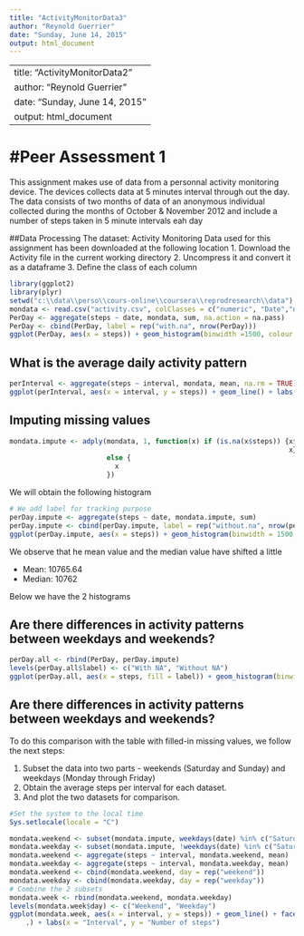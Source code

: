 ```yaml
---
title: "ActivityMonitorData3"
author: "Reynold Guerrier"
date: "Sunday, June 14, 2015"
output: html_document
---
```

---
title: "ActivityMonitorData2"
author: "Reynold Guerrier"
date: "Sunday, June 14, 2015"
output: html_document
---
#Peer Assessment 1
=====================================================================================================================
This assignment makes use of data from a personnal activity monitoring device. The devices collects data at 5 minutes interval through out the day. The data consists of two months of data of an anonymous individual collected during the months of October & November 2012 and include a number of steps taken in 5 minute intervals eah day

##Data Processing
The dataset: Activity Monitoring Data used for this assignment has been downloaded at the following location
1. Download the Activity file in the current working directory
2. Uncompress it and convert it as a dataframe 
3. Define the class of each column 
```r
library(ggplot2)
library(plyr)
setwd("c:\\data\\perso\\cours-online\\coursera\\reprodresearch\\data")
mondata <- read.csv("activity.csv", colClasses = c("numeric", "Date","numeric"))
PerDay <- aggregate(steps ~ date, mondata, sum, na.action = na.pass)
PerDay <- cbind(PerDay, label = rep("with.na", nrow(PerDay)))
ggplot(PerDay, aes(x = steps)) + geom_histogram(binwidth =1500, colour = "black", fill = "green") + labs(title = "Number of mean steps taken daily", x = "Number of steps", y = "Frequency")
```

## What is the average daily activity pattern

```r
perInterval <- aggregate(steps ~ interval, mondata, mean, na.rm = TRUE)
ggplot(perInterval, aes(x = interval, y = steps)) + geom_line() + labs(title = "Average of steps taken daily", x = "Interval", y = "Number of Steps")
```

## Imputing missing values



```r
mondata.impute <- adply(mondata, 1, function(x) if (is.na(x$steps)) {x$steps = round(perInterval[perInterval$interval == x$interval,2]) 
                                                                     x}
                        else {
                          x
                        })

```

We will obtain the following histogram

```r
# We add label for tracking purpose
perDay.impute <- aggregate(steps ~ date, mondata.impute, sum)
perDay.impute <- cbind(perDay.impute, label = rep("without.na", nrow(perDay.impute)))
ggplot(perDay.impute, aes(x = steps)) + geom_histogram(binwidth = 1500, colour = "black", fill = "green") + labs(title = "Steps taken per Day", x = "Number of Steps", y = "Frequency") + theme(legend.position = "bottom")


```

We observe that he mean value and the median value have shifted a little

* Mean: 10765.64
* Median: 10762

Below we have the 2 histograms

## Are there differences in activity patterns between weekdays and weekends?

```r
perDay.all <- rbind(PerDay, perDay.impute)
levels(perDay.all$label) <- c("With NA", "Without NA")
ggplot(perDay.all, aes(x = steps, fill = label)) + geom_histogram(binwith = 1500, colour = "black", alpha = 0.2) + labs(title = "Steps taken per Day", x = "Number of Steps", y = "Frequency") + theme(legend.position = "bottom")

```

## Are there differences in activity patterns between weekdays and weekends?

To do this comparison with the table with filled-in missing values, we follow the next steps:

 1. Subset the data into two parts - weekends (Saturday and Sunday) and weekdays (Monday through Friday)
2. Obtain the average steps per interval for each dataset.
3. And plot the two datasets for comparison.

```r
#Set the system to the local time
Sys.setlocale(locale = "C")

```

```r
mondata.weekend <- subset(mondata.impute, weekdays(date) %in% c("Saturday", "Sunday"))
mondata.weekday <- subset(mondata.impute, !weekdays(date) %in% c("Saturday", "Sunday"))
mondata.weekend <- aggregate(steps ~ interval, mondata.weekend, mean)
mondata.weekday <- aggregate(steps ~ interval, mondata.weekday, mean)
mondata.weekend <- cbind(mondata.weekend, day = rep("weekend"))
mondata.weekday <- cbind(mondata.weekday, day = rep("weekday"))
# Combine the 2 subsets 
mondata.week <- rbind(mondata.weekend, mondata.weekday)
levels(mondata.week$day) <- c("Weekend", "Weekday")
ggplot(mondata.week, aes(x = interval, y = steps)) + geom_line() + facet_grid(day ~ 
    .) + labs(x = "Interval", y = "Number of steps")


```

